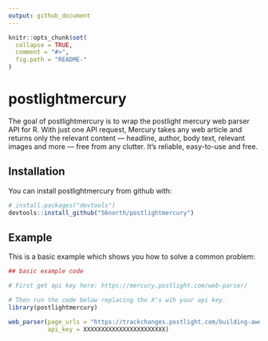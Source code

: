 ```yaml
---
output: github_document
---
```


<!-- README.md is generated from README.Rmd. Please edit that file -->

```r
knitr::opts_chunk$set(
  collapse = TRUE,
  comment = "#>",
  fig.path = "README-"
)
```

# postlightmercury

The goal of postlightmercury is to wrap the postlight mercury web parser API for R.
With just one API request, Mercury takes any web article and returns only the relevant content — headline, author, body text, relevant images and more — free from any clutter. It’s reliable, easy-to-use and free.

## Installation

You can install postlightmercury from github with:

```r
# install.packages("devtools")
devtools::install_github("56north/postlightmercury")
```

## Example

This is a basic example which shows you how to solve a common problem:

```r
## basic example code

# First get api key here: https://mercury.postlight.com/web-parser/

# Then run the code below replacing the X's wih your api key.
library(postlightmercury)

web_parser(page_urls = "https://trackchanges.postlight.com/building-awesome-cms-f034344d8ed",
           api_key = XXXXXXXXXXXXXXXXXXXXXXX)

```
